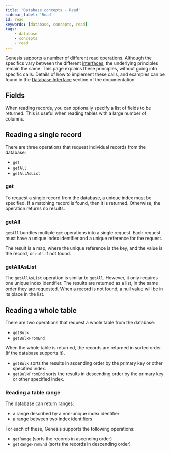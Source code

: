 ```yaml
---
title: 'Database concepts - Read'
sidebar_label: 'Read'
id: read
keywords: [database, concepts, read]
tags:
    - database
    - concepts
    - read
---
```




Genesis supports a number of different read operations. Although the specifics vary between the different [interfaces](../../../database/types-of-api/types-of-api/), the underlying principles remain the same. This page explains these principles, without going into specific calls. Details of how to implement these calls, and examples can be found in the [Database Interface](../../../docs/database/database-interface/database-interface/) section of the documentation.

## Fields

When reading records, you can optionally specify a list of fields to be returned. This is useful when reading tables with a large number of columns.

## Reading a single record

There are three operations that request individual records from the database:

-   `get`
-   `getAll`
-   `getAllAsList`

### get

To request a single record from the database, a unique index must be specified. If a matching record is found, then it is returned. Otherwise, the operation returns no results.

### getAll

`getAll` bundles multiple `get` operations into a single request. Each request must have a unique index identifier and a unique reference for the request.

The result is a map, where the unique reference is the key, and the value is the record, or `null` if not found.

### getAllAsList

The `getAllAsList` operation is similar to `getAll`. However, it only requires one unique index identifier. The results are returned as a list, in the same order they are requested. When a record is not found, a null value will be in its place in the list.

## Reading a whole table

There are two operations that request a whole table from the database:

-   `getBulk`
-   `getBulkFromEnd`

When the whole table is returned, the records are returned in sorted order (if the database supports it). 

- `getBulk` sorts the results in ascending order by the primary key or other specified index. 
- `getBulkFromEnd` sorts the results in descending order by the primary key or other specified index. 

### Reading a table range

The database can return ranges:

-   a range described by a non-unique index identifier
-   a range between two index identifiers

For each of these, Genesis supports the following operations:

-   `getRange` (sorts the records in ascending order)
-   `getRangeFromEnd` (sorts the records in descending order)
